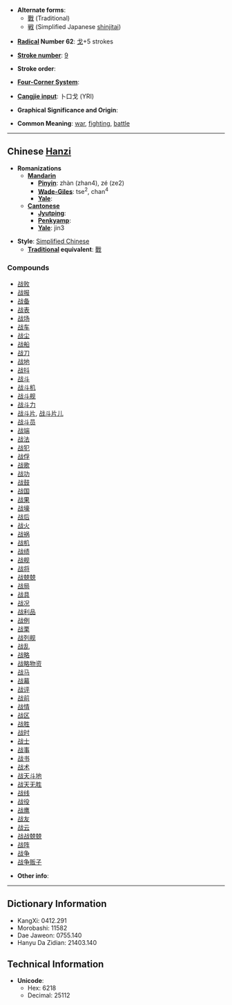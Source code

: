 * '''Alternate forms''':
**[[戰]] (Traditional)
**[[戦]] (Simplified Japanese [[shinjitai]])

* '''[[Wiktionary:Chinese radical index| Radical]] Number 62''': [[Wiktionary:Chinese radical index 戈|戈]]+5 strokes

* '''[[Wiktionary:Chinese total strokes index|Stroke number]]''': [[Wiktionary:Chinese total strokes index 9|9]]

* '''Stroke order''': 

* '''[[Wiktionary:Chinese four corner index|Four-Corner System]]''': 

* '''[[Wiktionary:Chinese Cangjie index|Cangjie input]]''': 卜口戈 (YRI)

* '''Graphical Significance and Origin''': 

* '''Common Meaning''': [[war]], [[fight]]ing, [[battle]]

----

== Chinese [[Hanzi]] ==

* '''Romanizations'''
** '''[[Mandarin]]'''
*** '''[[Pinyin]]''': zhàn (zhan4), zé (ze2)
*** '''[[Wade-Giles]]''': tse<sup>2</sup>, chan<sup>4</sup>
*** '''[[Yale]]''': 
** '''[[Cantonese]]'''
*** '''[[Jyutping]]''':
*** '''[[Penkyamp]]''': 
*** '''[[Yale]]''': jin3

* '''Style''': [[Simplified Chinese]] 
** '''[[Traditional Chinese|Traditional]] equivalent''': [[戰]]

===Compounds===
*[[战败]]
*[[战报]]
*[[战备]]
*[[战表]]
*[[战场]]
*[[战车]]
*[[战尘]]
*[[战船]]
*[[战刀]]
*[[战地]]
*[[战抖]]
*[[战斗]]
*[[战斗机]]
*[[战斗舰]]
*[[战斗力]]
*[[战斗片]], [[战斗片儿]]
*[[战斗员]]
*[[战端]]
*[[战法]]
*[[战犯]]
*[[战俘]]
*[[战歌]]
*[[战功]]
*[[战鼓]]
*[[战国]]
*[[战果]]
*[[战壕]]
*[[战后]]
*[[战火]]
*[[战祸]]
*[[战机]]
*[[战绩]]
*[[战舰]]
*[[战将]]
*[[战兢兢]]
*[[战局]]
*[[战具]]
*[[战况]]
*[[战利品]]
*[[战例]]
*[[战栗]]
*[[战列舰]]
*[[战乱]]
*[[战略]]
*[[战略物资]]
*[[战马]]
*[[战幕]]
*[[战评]]
*[[战前]]
*[[战情]]
*[[战区]]
*[[战胜]]
*[[战时]]
*[[战士]]
*[[战事]]
*[[战书]]
*[[战术]]
*[[战天斗地]]
*[[战天无胜]]
*[[战线]]
*[[战役]]
*[[战鹰]]
*[[战友]]
*[[战云]]
*[[战战兢兢]]
*[[战阵]]
*[[战争]]
*[[战争贩子]]

* '''Other info''': 

----

== Dictionary Information ==

* KangXi: 0412.291
* Morobashi: 11582
* Dae Jaweon: 0755.140
* Hanyu Da Zidian: 21403.140

== Technical Information ==

* '''Unicode''':
** Hex: 6218
** Decimal: 25112